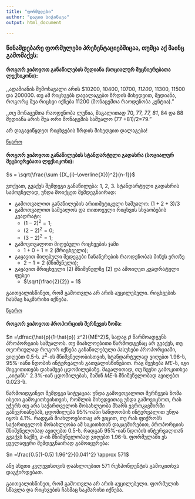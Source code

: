```yaml
---
title: "ფორმულები"
author: "დავით სიჭინავა"
output: html_document

---
```


### წინამდებარე ფორმულები პრეზენტაციებშიცაა, თუმცა აქ მაინც გამომაქვს:

#### როგორ ვიპოვოთ განაწილების მედიანა (სოციალურ მეცნიერებათა ლექსიკონი):

,,ადამიანის შემოსავალი არის $10200, 10400, 10700, _11200_, 11300, 11500 და 200000. თუ ამ რიცხვებს დავალაგებთ ზრდის მიხედვით, მედიანა, როგორც შუა რიცხვი იქნება 11200 (მონაცემთა რაოდენობა კენტია)."

,,თუ მონაცემთა რაოდენობა ლუწია, მაგალითად 70, 77, _77, 81_, 84 და 88 მედიანა არის შუა ორი მონაცემის საშუალო (77 +81)/2=79."

არ დაგავიწყდეთ რიცხვების ზრდის მიხედვით დალაგება!

[წყარო](http://dictionary.css.ge/content/median)

#### როგორ ვიპოვოთ განაწილების სტანდარტული გადახრა (სოციალურ მეცნიერებათა ლექსიკონი):

$s = \sqrt{\frac{\sum {(X_{i}-\overline{X})}^2}{n-1}}$

ვთქვათ, გვაქვს შემდეგი განაწილება: 1, 2, 3. სტანდარტული გადახრის საპოვნელად, უნდა მოიქცეთ შემდეგნაირად:

* გამოთვალოთ განაწილების არითმეტიკული საშუალო: $(1+2+3)/3$
* გამოთვალოთ საშუალოს და თითოეული რიცხვის სხვაობების კვადრატი:
	* ${(1-2)}^2 = 1$;
	+ ${(2-2)}^2 = 0$;
	+ ${(3-2)}^2 = 1$;
* გამოვთვალოთ მიღებული რიცხვების ჯამი
	+ $1 + 0 + 1 = 2$ (მრიცხველი);
* გაყავით მიღებული შედეგები ჩანაწერების რაოდენობას მინუს ერთზე
	+ $2-1 = 2$ (მნიშვნელი);
* გაყავით მრიცხველი (2) მნიშვნელზე (2) და ამოიღეთ კვადრატული ფესვი
	+ $\sqrt{\frac{2}{2}} = 1$
	
გაითვალისწინეთ, რომ გამოთვლა არ არის აუცილებელი. რიცხვების ჩასმაც საკმარისი იქნება.
	
[წყარო](http://dictionary.css.ge/content/mean-square-deviation-variance-adjusted-variance)


#### როგორ ვიპოვოთ პროპორციის შერჩევის ზომა:

$n =\dfrac{\hat{p}(1-\hat{p}) z^2}{ME^2}$, სადაც $\hat{p}$ წარმოადგენს პროპორციის საშუალოს. თუ მიახლოებითი წარმოდგენაც არ გვაქვს, თუ თეორიულად როგორ იქნება განაწილებული პასუხები პროპორციაში, ვიღებთ $0.5$-ს. $z^2$-ის მნიშვნელობისთვის, სტანდარტულად ვიღებთ $1.96$-ს, 95%-იანი ნდობის ინტერვალის გათვალისწინებით. რაც შეეხება $ME$-ს, იგი მიგვითითებს დასაშვებ ცდომილებაზე. მაგალითად, თუ ჩვენი გამოკითხვა ,,აიტანს'' 2.3%-იან ცდომილებას, მაშინ $ME$-ს მნიშვნელობად ავიღებთ $0.023$-ს.

წარმოიდგინეთ შემდეგი სიტუაცია: უნდა გამოვთვალოთ შერჩევის ზომა ისეთი გამოკითხვისთვის, რომლის მიხედვითაც უნდა გამოვიცნოთ, რას უჭერს თუ არა საქართველოს მოსახლეობა მხარს ევროკავშირში გაწევრიანებას, ცდომილება 95%-იანი სანდოობის ინტერვალით უნდა იყოს 4.1%. რადგან მიახლოებითაც არ ვიცით, თუ რას ფიქრობს საქართველოს მოსახლეობა ამ საკითხთან დაკავშირებით, პროპორციის მნიშვნელობად ავიღებთ $0.5$-ს. რადგან $95\%$-იან ნდობის ინტერვალთან გვაქვს საქმე, $z$-ის მნიშვნელობად ვიღებთ $1.96$-ს. ფორმულაში ეს ყველაფერი შემდეგნაირად გამოიყურება:

$n =\frac{0.5(1-0.5) 1.96^2}{0.041^2} \approx 571$

ანუ ასეთი კვლევისთვის დაახლოებით 571 რესპონდენტის გამოკითხვა დაგჭირდებათ.

გაითვალისწინეთ, რომ გამოთვლა არ არის აუცილებელი. ფორმულის სწავლა და რიცხვების ჩასმაც საკმარისი იქნება.
